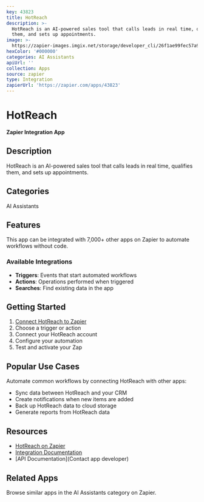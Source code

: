 ```yaml
---
key: 43823
title: HotReach
description: >-
  HotReach is an AI-powered sales tool that calls leads in real time, qualifies
  them, and sets up appointments.
image: >-
  https://zapier-images.imgix.net/storage/developer_cli/26f1ae99fec57a91d26a0065b712bf85.png?auto=format%2Ccompress&ixlib=python-3.0.0&q=50
hexColor: '#000000'
categories: AI Assistants
apiUrl: ''
collection: Apps
source: zapier
type: Integration
zapierUrl: 'https://zapier.com/apps/43823'
---
```

# HotReach

**Zapier Integration App**

## Description

HotReach is an AI-powered sales tool that calls leads in real time, qualifies them, and sets up appointments.

## Categories

AI Assistants

## Features

This app can be integrated with 7,000+ other apps on Zapier to automate workflows without code.

### Available Integrations

- **Triggers**: Events that start automated workflows
- **Actions**: Operations performed when triggered
- **Searches**: Find existing data in the app

## Getting Started

1. [Connect HotReach to Zapier](https://zapier.com/apps/43823)
2. Choose a trigger or action
3. Connect your HotReach account
4. Configure your automation
5. Test and activate your Zap

## Popular Use Cases

Automate common workflows by connecting HotReach with other apps:

- Sync data between HotReach and your CRM
- Create notifications when new items are added
- Back up HotReach data to cloud storage
- Generate reports from HotReach data

## Resources

- [HotReach on Zapier](https://zapier.com/apps/43823)
- [Integration Documentation](https://zapier.com/apps/43823/integrations)
- [API Documentation](Contact app developer)

## Related Apps

Browse similar apps in the AI Assistants category on Zapier.
